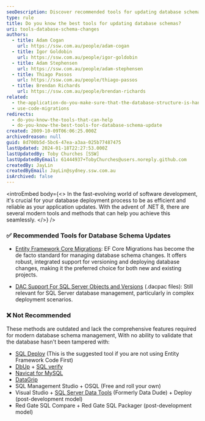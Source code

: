 ```yaml
---
seoDescription: Discover recommended tools for updating database schemas and ensure seamless deployment of your application updates with .NET 8.
type: rule
title: Do you know the best tools for updating database schemas?
uri: tools-database-schema-changes
authors:
  - title: Adam Cogan
    url: https://ssw.com.au/people/adam-cogan
  - title: Igor Goldobin
    url: https://ssw.com.au/people/igor-goldobin
  - title: Adam Stephensen
    url: https://ssw.com.au/people/adam-stephensen
  - title: Thiago Passos
    url: https://ssw.com.au/people/thiago-passos
  - title: Brendan Richards
    url: https://ssw.com.au/people/brendan-richards
related:
  - the-application-do-you-make-sure-that-the-database-structure-is-handled-automatically-via-3-buttons-create-upgrade-and-reconcile
  - use-code-migrations
redirects:
  - do-you-know-the-tools-that-can-help
  - do-you-know-the-best-tools-for-database-schema-update
created: 2009-10-09T06:06:25.000Z
archivedreason: null
guid: 8d700b5d-5bc6-47ea-a3aa-025b77487475
lastUpdated: 2024-01-18T22:27:53.000Z
lastUpdatedBy: Toby Churches [SSW]
lastUpdatedByEmail: 61444937+TobyChurches@users.noreply.github.com
createdBy: JayLin
createdByEmail: JayLin@sydney.ssw.com.au
isArchived: false
---
```


<introEmbed
  body={<>
In the fast-evolving world of software development, it's crucial for your database deployment process to be as efficient and reliable as your application updates. With the advent of .NET 8, there are several modern tools and methods that can help you achieve this seamlessly.
  </>}
/>
### ✅ Recommended Tools for Database Schema Updates

* [Entity Framework Core Migrations](https://docs.microsoft.com/en-us/ef/core/managing-schemas/migrations/?WT.mc_id=DP-MVP-33518): EF Core Migrations has become the de facto standard for managing database schema changes. It offers robust, integrated support for versioning and deploying database changes, making it the preferred choice for both new and existing projects.

* [DAC Support For SQL Server Objects and Versions](https://learn.microsoft.com/en-us/sql/relational-databases/data-tier-applications/data-tier-applications?view=sql-server-ver16&WT.mc_id=DP-MVP-33518) (.dacpac files): Still relevant for SQL Server database management, particularly in complex deployment scenarios.

### ❌ Not Recommended

These methods are outdated and lack the comprehensive features required for modern database schema management, With no ability to validate that the database hasn't been tampered with:

* [SQL Deploy](http://sqldeploy.com/) (This is the suggested tool if you are not using Entity Framework Code First)
* [DbUp](https://dbup.readthedocs.io/en/latest/) + [SQL verify](https://www.nuget.org/packages/SSW.SqlVerify.Core/)
* [Navicat for MySQL](https://navicat.com/manual/online_manual/en/navicat/win_manual/#/structure_sync)
* [DataGrip](https://www.jetbrains.com/help/datagrip/differences-viewer-for-routines.html)
* SQL Management Studio + OSQL (Free and roll your own)
* Visual Studio + [SQL Server Data Tools](https://visualstudio.microsoft.com/vs/features/ssdt/) (Formerly Data Dude) + Deploy (post-development model)
* Red Gate SQL Compare + Red Gate SQL Packager (post-development model)
